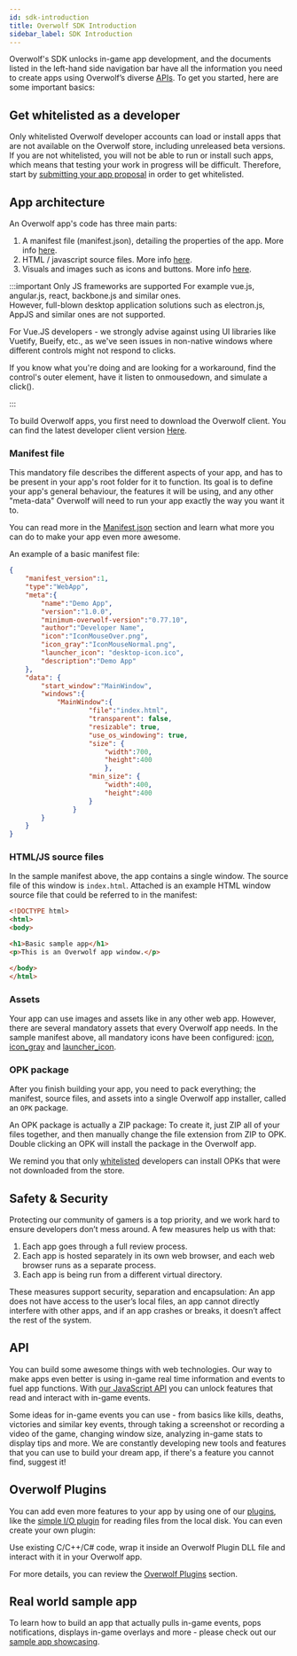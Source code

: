 ```yaml
---
id: sdk-introduction
title: Overwolf SDK Introduction
sidebar_label: SDK Introduction
---
```


Overwolf's SDK unlocks in-game app development, and the documents listed in the left-hand side navigation bar have all the information you need to create apps using Overwolf’s diverse [APIs](/api). To get you started, here are some important basics:

## Get whitelisted as a developer

Only whitelisted Overwolf developer accounts can load or install apps that are not available on the Overwolf store, including unreleased beta versions. If you are not whitelisted, you will not be able to run or install such apps, which means that testing your work in progress will be difficult. Therefore, start by [submitting your app proposal](submit-app-proposal#legal) in order to get whitelisted.

## App architecture

An Overwolf app's code has three main parts:

1. A manifest file (manifest.json), detailing the properties of the app. More info [here](#manifest-file).
2. HTML / javascript source files. More info [here](#htmljs-source-files).
3. Visuals and images such as icons and buttons. More info [here](#assets).

:::important Only JS frameworks are supported
For example vue.js, angular.js, react, backbone.js and similar ones.  
However, full-blown desktop application solutions such as electron.js, AppJS and similar ones are not supported.  

For Vue.JS developers - we strongly advise against using UI libraries like Vuetify, Bueify, etc., as we've seen issues in non-native windows where different controls might not respond to clicks.  

If you know what you're doing and are looking for a workaround, find the control's outer element, have it listen to onmousedown, and simulate a click().

:::

To build Overwolf apps, you first need to download the Overwolf client.
You can find the latest developer client version [Here](https://download.overwolf.com/install/Download?Channel=developers).

### Manifest file

This mandatory file describes the different aspects of your app, and has to be present in your app's root folder for it to function.
Its goal is to define your app's general behaviour, the features it will be using, and any other "meta-data" Overwolf will need to run your app exactly the way you want it to.

You can read more in the [Manifest.json](/api/manifest) section and learn what more you can do to make your app even more awesome.

An example of a basic manifest file:

```json
{
	"manifest_version":1,
	"type":"WebApp",
	"meta":{
		"name":"Demo App",
		"version":"1.0.0",
		"minimum-overwolf-version":"0.77.10",
		"author":"Developer Name",
		"icon":"IconMouseOver.png",
        "icon_gray":"IconMouseNormal.png",
        "launcher_icon": "desktop-icon.ico",
		"description":"Demo App"
	},
	"data": {
		"start_window":"MainWindow",
		"windows":{
			"MainWindow":{
					"file":"index.html",
					"transparent": false,
					"resizable": true,
					"use_os_windowing": true,
					"size": {
						"width":700,
						"height":400
						},
					"min_size": {
						"width":400,
						"height":400
					}
				}
		}
	}
}
```


### HTML/JS source files

In the sample manifest above, the app contains a single window. The source file of this window is `index.html`. Attached is an example HTML  window source file that could be referred to in the manifest:

```html
<!DOCTYPE html>
<html>
<body>

<h1>Basic sample app</h1>
<p>This is an Overwolf app window.</p>

</body>
</html>
```

### Assets

Your app can use images and assets like in any other web app. However, there are several mandatory assets that every Overwolf app needs. In the sample manifest above, all mandatory icons have been configured: [icon](/api/manifest#meta-mouse-over), [icon_gray](/api/manifest#meta-gray_icon) and [launcher_icon](/api/manifest#meta-launcher_icon).

### OPK package

After you finish building your app, you need to pack everything; the manifest, source files, and assets into a single Overwolf app installer, called an `OPK` package.

An OPK package is actually a ZIP package:  To create it, just ZIP all of your files together, and then manually change the file extension from ZIP to OPK. Double clicking an OPK will install the package in the Overwolf app.

We remind you that only [whitelisted](#whitelist-as-a-developer) developers can install OPKs that were not downloaded from the store.

## Safety & Security

Protecting our community of gamers is a top priority, and we work hard to ensure developers don’t mess around. A few measures help us with that:

1. Each app goes through a full review process.
2. Each app is hosted separately in its own web browser, and each web browser runs as a separate process.
3. Each app is being run from a different virtual directory.

These measures support security, separation and encapsulation: An app does not have access to the user’s local files, an app cannot directly interfere with other apps, and if an app crashes or breaks, it doesn’t affect the rest of the system.

## API

You can build some awesome things with web technologies. Our way to make apps even better is using in-game real time information and events to fuel app functions. With [our JavaScript API](/api) you can unlock features that read and interact with in-game events.

Some ideas for in-game events you can use - from basics like kills, deaths, victories and similar key events, through taking a screenshot or recording a video of the game, changing window size, analyzing in-game stats to display tips and more. We are constantly developing new tools and features that you can use to build your dream app, if there's a feature you cannot find, suggest it!

## Overwolf Plugins

You can add even more features to your app by using one of our [plugins](/topics/using-plugins/plugins-overview), like the [simple I/O plugin](/topics/using-plugins/simple-io-plugin) for reading files from the local disk. You can even create your own plugin: 

Use existing C/C++/C# code, wrap it inside an Overwolf Plugin DLL file and interact with it in your Overwolf app.

For more details, you can review the [Overwolf Plugins](/topics/using-plugins/plugins-overview) section.

## Real world sample app

To learn how to build an app that actually pulls in-game events, pops notifications, displays in-game overlays and more - please check out our [sample app showcasing](../basic-app/sample-app).

